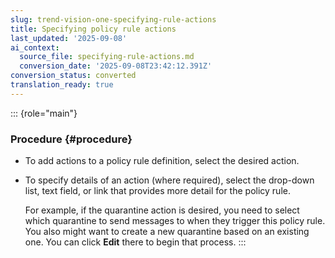 ```yaml
---
slug: trend-vision-one-specifying-rule-actions
title: Specifying policy rule actions
last_updated: '2025-09-08'
ai_context:
  source_file: specifying-rule-actions.md
  conversion_date: '2025-09-08T23:42:12.391Z'
conversion_status: converted
translation_ready: true
---
```


::: {role="main"}
### Procedure {#procedure}

- To add actions to a policy rule definition, select the desired action.

- To specify details of an action (where required), select the drop-down list, text field, or link that provides more detail for the policy rule.

  For example, if the quarantine action is desired, you need to select which quarantine to send messages to when they trigger this policy rule. You also might want to create a new quarantine based on an existing one. You can click **Edit** there to begin that process.
:::
